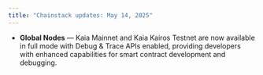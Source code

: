 ```yaml
---
title: "Chainstack updates: May 14, 2025"
---
```

- **Global Nodes** — Kaia Mainnet and Kaia Kairos Testnet are now available in full mode with Debug & Trace APIs enabled, providing developers with enhanced capabilities for smart contract development and debugging. 